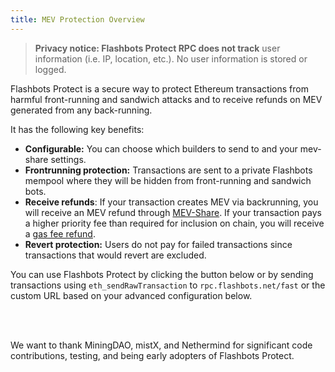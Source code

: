 ```yaml
---
title: MEV Protection Overview
---
```


<head>
  <title>MEV Protection - Block MEV With Flashbots Protect RPC</title>
  <meta
    name="description"
    content="Privacy notice: Flashbots MEV Protect RPC does not track user information (i.e. IP, location, etc.). No user information is stored or logged."
  />
</head>


> **Privacy notice: Flashbots Protect RPC does not track** user information (i.e. IP, location, etc.). No user information is stored or logged.

Flashbots Protect is a secure way to protect Ethereum transactions from harmful front-running and sandwich attacks and to receive refunds on MEV generated from any back-running.

It has the following key benefits:

- **Configurable:** You can choose which builders to send to and your mev-share settings.
- **Frontrunning protection:** Transactions are sent to a private Flashbots mempool where they will be hidden from front-running and sandwich bots.
- **Receive refunds**: If your transaction creates MEV via backrunning, you will receive an MEV refund through [MEV-Share](/flashbots-mev-share/introduction). If your transaction pays a higher priority fee than required for inclusion on chain, you will receive a [gas fee refund](/docs/flashbots-protect/gas-fee-refunds).
- **Revert protection:** Users do not pay for failed transactions since transactions that would revert are excluded.

You can use Flashbots Protect by clicking the button below or by sending transactions using `eth_sendRawTransaction` to `rpc.flashbots.net/fast` or the custom URL based on your advanced configuration below.

<ProtectButton />

<br />
<br />

We want to thank MiningDAO, mistX, and Nethermind for significant code contributions, testing, and being early adopters of Flashbots Protect.
